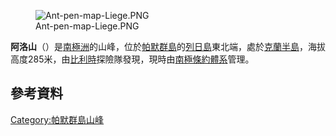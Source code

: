 [[Image:Ant-pen-map-Liege.PNG|thumb]]

'''阿洛山'''（{{lang-en|Mount Allo}}）是[[南極洲|南極洲]]的山峰，位於[[帕默群島|帕默群島]]的[[列日島|列日島]]東北端，處於[[克蘭半島|克蘭半島]]，海拔高度285米，由[[比利時|比利時]]探險隊發現，現時由[[南極條約體系|南極條約體系]]管理。

==參考資料==
{{usgs-gazetteer}}

{{coord|63|58|S|61|48|W|display=title}}

{{DEFAULTSORT:Mount Allo}}
[[Category:帕默群島山峰|Category:帕默群島山峰]]


{{PalmerArchipelago-geo-stub}}